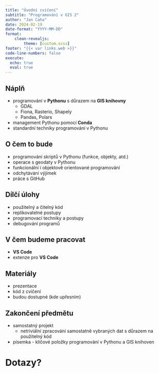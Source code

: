 ```yaml
---
title: "Úvodní cvičení"
subtitle: "Programování v GIS 2"
author: "Jan Caha"
date: 2024-02-19
date-format: "YYYY-MM-DD"
format: 
    clean-revealjs:
        theme: [custom.scss]
footer: "{{< var links.web >}}"
code-line-numbers: false
execute:
  echo: true
  eval: true
---
```


## Náplň

- programování v **Pythonu** s důrazem na **GIS knihovny**
  - GDAL
  - Fiona, Rasterio, Shapely
  - Pandas, Polars  
- management Pythonu pomocí **Conda**
- standardní techniky programování v Pythonu

## O čem to bude

- programování skriptů v Pythonu (funkce, objekty, atd.)
- operace s geodaty v Pythonu
- funkcionální i objektově orientované programování
- odchytávání výjimek
- práce s GitHub
  
  
## Dílčí úlohy

- použitelný a čitelný kód 
- replikovatelné postupy
- programovací techniky a postupy
- debugování programů

## V čem budeme pracovat

- **VS Code**
- extenze pro **VS Code**

## Materiály

- prezentace
- kód z cvičení
- budou dostupné (kde upřesním)

## Zakončení předmětu

- samostatný projekt
  - netriviální zpracování samostatně vybraných dat s důrazem na použitelný kód 
- písemka - klíčové položky programování v Pythonu a GIS knihoven
 
# Dotazy? {.center}